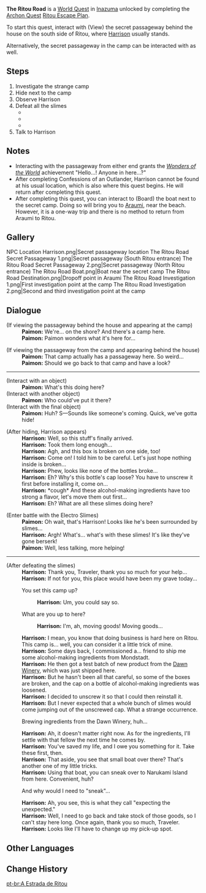 {{Quest Infobox
|id            = 
|image         = World Quest The Ritou Road.png
|type          = World
|region        = Inazuma
|area          = Narukami Island
|characters    = Harrison; Paimon; Traveler
|summary       = 
|startLocation = [[Ritou]], [[Inazuma]]
|requirement   = Complete [[Ritou Escape Plan]]
|exp           = 100
|mora          = 20,000
|rep           = Inazuma
|repAmt        = 20
|other         = {{Card|Adventurer's Experience|5}}
}}
'''The Ritou Road''' is a [[World Quests|World Quest]] in [[Inazuma]] unlocked by completing the [[Archon Quest]] [[Ritou Escape Plan]].

To start this quest, interact with (View) the secret passageway behind the house on the south side of Ritou, where [[Harrison]] usually stands.

Alternatively, the secret passageway in the camp can be interacted with as well.

==Steps==
#Investigate the strange camp
#Hide next to the camp
#Observe Harrison
#Defeat all the slimes
#* {{Enemy|Electro Slime|x=3}}
#* {{Enemy|Large Electro Slime|x=1}}
#* {{Enemy|Mutant Electro Slime|x=1}}
#Talk to Harrison

==Notes==
* Interacting with the passageway from either end grants the ''[[Wonders of the World]]'' achievement "Hello...! Anyone in here...?"
* After completing Confessions of an Outlander, Harrison cannot be found at his usual location, which is also where this quest begins. He will return after completing this quest.
* After completing this quest, you can interact to (Board) the boat next to the secret camp. Doing so will bring you to [[Araumi]], near the beach. However, it is a one-way trip and there is no method to return from Araumi to Ritou.

==Gallery==
<gallery captionalign="center" hideaddbutton="true">
NPC Location Harrison.png|Secret passageway location
The Ritou Road Secret Passageway 1.png|Secret passageway (South Ritou entrance)
The Ritou Road Secret Passageway 2.png|Secret passageway (North Ritou entrance)
The Ritou Road Boat.png|Boat near the secret camp
The Ritou Road Destination.png|Dropoff point in Araumi
The Ritou Road Investigation 1.png|First investigation point at the camp
The Ritou Road Investigation 2.png|Second and third investigation point at the camp
</gallery>

==Dialogue==
{{Quest Description|You happen upon a hidden passageway in Ritou...}}
{{Dialogue start}}
;(If viewing the passageway behind the house and appearing at the camp)
:'''Paimon:''' We're... on the shore? And there's a camp here.
:'''Paimon:''' Paimon wonders what it's here for...

;(If viewing the passageway from the camp and appearing behind the house)
:'''Paimon:''' That camp actually has a passageway {{sic|that}} here. So weird...
:'''Paimon:''' Should we go back to that camp and have a look?
----
;(Interact with an object)
:'''Paimon:''' What's this doing here?
;(Interact with another object)
:'''Paimon:''' Who could've put it there?
;(Interact with the final object)
:'''Paimon:''' Huh? S&mdash;Sounds like someone's coming. Quick, we've gotta hide!

;(After hiding, Harrison appears)
:'''Harrison:''' Well, so this stuff's finally arrived.
:'''Harrison:''' Took them long enough...
:'''Harrison:''' Agh, and this box is broken on one side, too!
:'''Harrison:''' Come on! I told him to be careful. Let's just hope nothing inside is broken...
:'''Harrison:''' Phew, looks like none of the bottles broke...
:'''Harrison:''' Eh? Why's this bottle's cap loose? You have to unscrew it first before installing it, come on...
:'''Harrison:''' *cough* And these alcohol-making ingredients have too strong a flavor, let's move them out first...
:'''Harrison:''' Eh? What are all these slimes doing here?

;(Enter battle with the Electro Slimes)
:'''Paimon:''' Oh wait, that's Harrison! Looks like he's been surrounded by slimes...
:'''Harrison:''' Argh! What's... what's with these slimes! It's like they've gone berserk!
:'''Paimon:''' Well, less talking, more helping!
----
;(After defeating the slimes)
:'''Harrison:''' Thank you, Traveler, thank you so much for your help...
:'''Harrison:''' If not for you, this place would have been my grave today...
:{{DIcon}} You set this camp up?
::'''Harrison:''' Um, you could say so.
:{{DIcon}} What are you up to here?
::'''Harrison:''' I'm, ah, moving goods! Moving goods...
:'''Harrison:''' I mean, you know that doing business is hard here on Ritou. This camp is... well, you can consider it a little trick of mine.
:'''Harrison:''' Some days back, I commissioned a... friend to ship me some alcohol-making ingredients from Mondstadt.
:'''Harrison:''' He then got a test batch of new product from the [[Dawn Winery]], which was just shipped here.
:'''Harrison:''' But he hasn't been all that careful, so some of the boxes are broken, and the cap on a bottle of alcohol-making ingredients was loosened.
:'''Harrison:''' I decided to unscrew it so that I could then reinstall it.
:'''Harrison:''' But I never expected that a whole bunch of slimes would come jumping out of the unscrewed cap. What a strange occurrence.
:{{DIcon}} Brewing ingredients from the Dawn Winery, huh...
:'''Harrison:''' Ah, it doesn't matter right now. As for the ingredients, I'll settle with that fellow the next time he comes by.
:'''Harrison:''' You've saved my life, and I owe you something for it. Take these first, then.
:'''Harrison:''' That aside, you see that small boat over there? That's another one of my little tricks.
:'''Harrison:''' Using that boat, you can sneak over to Narukami Island from here. Convenient, huh?
:{{DIcon}} And why would I need to "sneak"...
:'''Harrison:''' Ah, you see, this is what they call "expecting the unexpected."
:'''Harrison:''' Well, I need to go back and take stock of those goods, so I can't stay here long. Once again, thank you so much, Traveler.
:'''Harrison:''' Looks like I'll have to change up my pick-up spot.
{{Dialogue end}}

==Other Languages==
{{Other Languages
|en      = The Ritou Road
|zhs     = 离岛之路
|zhs_rm  = Lídǎo zhī Lù
|zht     = 離島之路
|zht_rm  = Lídǎo zhī Lù
|zh_tl   = Road of Ritou
|ja      = 離島の道
|ja_rm   = Ritou no Michi
|ja_tl   = Road of Ritou
|ko      = 이도(離島)의 길
|ko_rm   = Ido-ui Gil
|ko_tl   = Road of Ritou
|es      = Ruta a Ritou
|es_tl   = 
|fr      = Le chemin vers Ritou
|fr_tl   = The Road to Ritou
|ru      = Путь Рито
|ru_tl   = 
|th      = เส้นทางแห่ง Ritou
|th_rm   = 
|th_tl   = 
|vi      = Con Đường Đảo Ritou
|vi_tl   = 
|de      = Der Weg von Ritou
|de_tl   = The Road from Ritou
|id      = Jalan Ritou
|id_tl   = Ritou Road
|pt      = A Estrada de Ritou
|pt_tl   = The Ritou Road
}}

==Change History==
{{Change History|2.0}}

[[pt-br:A Estrada de Ritou]]
